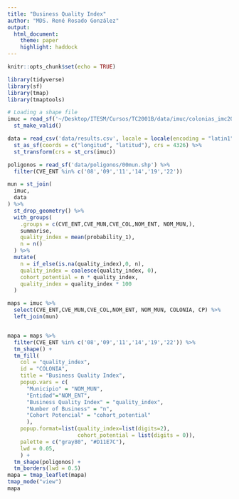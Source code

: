 ```yaml
---
title: "Business Quality Index"
author: "MDS. René Rosado González"
output: 
  html_document:
    theme: paper
    highlight: haddock
---
```


```r
knitr::opts_chunk$set(echo = TRUE)
```
```r
library(tidyverse)                                              
library(sf)             
library(tmap)
library(tmaptools)

# Loading a shape file
imuc = read_sf('~/Desktop/ITESM/Cursos/TC2001B/data/imuc/colonias_imc2020.shp') %>% 
  st_make_valid()

data = read_csv('data/results.csv', locale = locale(encoding = "latin1")) %>% 
  st_as_sf(coords = c("longitud", "latitud"), crs = 4326) %>% 
  st_transform(crs = st_crs(imuc))

poligonos = read_sf('data/poligonos/00mun.shp') %>% 
  filter(CVE_ENT %in% c('08','09','11','14','19','22'))

mun = st_join(
  imuc,
  data
) %>% 
  st_drop_geometry() %>% 
  with_groups(
    .groups = c(CVE_ENT,CVE_MUN,CVE_COL,NOM_ENT, NOM_MUN,),
    summarise,
    quality_index = mean(probability_1),
    n = n()
  ) %>% 
  mutate(
    n = if_else(is.na(quality_index),0, n),
    quality_index = coalesce(quality_index, 0),
    cohort_potential = n * quality_index,
    quality_index = quality_index * 100
  )

maps = imuc %>% 
  select(CVE_ENT,CVE_MUN,CVE_COL,NOM_ENT, NOM_MUN, COLONIA, CP) %>% 
  left_join(mun)


mapa = maps %>% 
  filter(CVE_ENT %in% c('08','09','11','14','19','22')) %>% 
  tm_shape() +
  tm_fill(
    col = "quality_index",
    id = "COLONIA", 
    title = "Business Quality Index",
    popup.vars = c(
      "Municipio" = "NOM_MUN",
      "Entidad"="NOM_ENT",
      "Business Quality Index" = "quality_index",
      "Number of Business" = "n",
      "Cohort Potencial" = "cohort_potential"
      ),
    popup.format=list(quality_index=list(digits=2),
                      cohort_potential = list(digits = 0)),
    palette = c("gray80", "#D11E7C"),
    lwd = 0.05,
    ) +
  tm_shape(poligonos) +
  tm_borders(lwd = 0.5)
mapa = tmap_leaflet(mapa)
tmap_mode("view")
mapa                                                 
```


